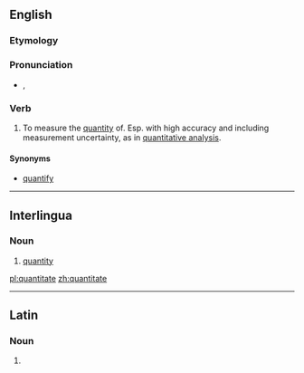 ==English==

===Etymology===
{{back-form|quantitative}}

===Pronunciation===
* {{a|UK}} {{IPA|/ˈkwɒn.tɪ.teɪt/}}, {{SAMPA|/"kwQn.tI.teIt/}}

===Verb===
{{en-verb|quantitates|quantitating|quantitated}}

# To measure the [[quantity]] of. Esp. with high accuracy and including measurement uncertainty, as in [[quantitative analysis]].

====Synonyms====
*{{sense|assign a quantity to}} [[quantify]]

----

==Interlingua==

===Noun===
{{infl|ia|noun}}

# [[quantity]]

[[pl:quantitate]]
[[zh:quantitate]]

----
==Latin==

===Noun===
{{la-noun-form|quantitāte}}

# {{inflection of|quantitas|quantitas|abl|s|lang=la}}
{{count page|[[Wiktionary:Page count]]}}
{{rfc-auto}}